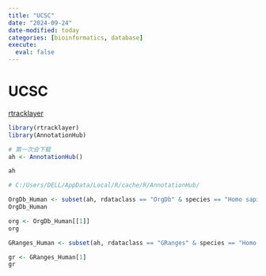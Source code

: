 ```yaml
---
title: "UCSC"
date: "2024-09-24"
date-modified: today
categories: [bioinformatics, database]
execute: 
  eval: false
---
```


# UCSC

[rtracklayer](https://bioconductor.org/packages/release/bioc/html/rtracklayer.html)

```r
library(rtracklayer)
library(AnnotationHub)

# 第一次会下载 
ah <- AnnotationHub()
```

```r
ah

# C:/Users/DELL/AppData/Local/R/cache/R/AnnotationHub/
```

```r
OrgDb_Human <- subset(ah, rdataclass == "OrgDb" & species == "Homo sapiens")
OrgDb_Human

org <- OrgDb_Human[[1]]
org
```

```r
GRanges_Human <- subset(ah, rdataclass == "GRanges" & species == "Homo sapiens")

gr <- GRanges_Human[1]
gr
```
